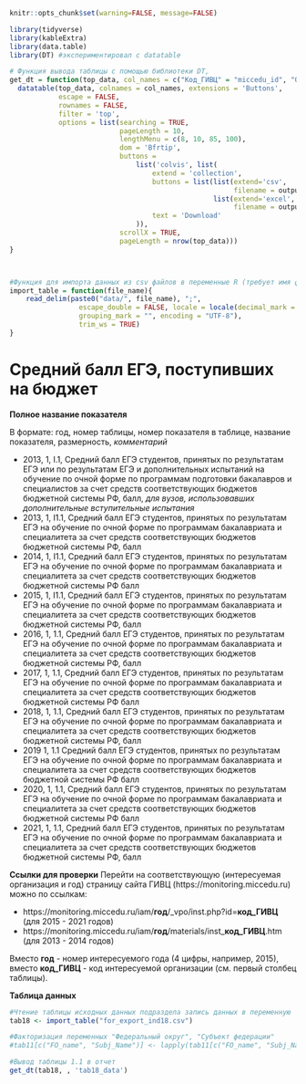 
```r
knitr::opts_chunk$set(warning=FALSE, message=FALSE)
```


```r
library(tidyverse)
library(kableExtra)
library(data.table)
library(DT) #экспериментировал с datatable
```

```r
# Функция вывода таблицы с помощью библиотеки DT, 
get_dt = function(top_data, col_names = c("Код_ГИВЦ" = "miccedu_id", "Организация" = "clear_name", "2013" = "ind_2013_value", "2014" = "ind_2014_value", "2015" = "ind_2015_value", "2016" = "ind_2016_value", "2017" = "ind_2017_value", "2018" = "ind_2018_value", "2019" = "ind_2019_value", "2020" = "ind_2020_value", "2021" =  "ind_2021_value"), output_file_name) {
  datatable(top_data, colnames = col_names, extensions = 'Buttons',
            escape = FALSE,
            rownames = FALSE,
            filter = 'top',
            options = list(searching = TRUE,
                           pageLength = 10,
                           lengthMenu = c(8, 10, 85, 100),
                           dom = 'Bfrtip',
                           buttons = 
                               list('colvis', list(
                                   extend = 'collection',
                                   buttons = list(list(extend='csv',
                                                       filename = output_file_name),
                                                  list(extend='excel',
                                                       filename = output_file_name)),
                                   text = 'Download'
                               )),
                           scrollX = TRUE,
                           pageLength = nrow(top_data))) 
}



#Функция для импорта данных из csv файлов в переменные R (требует имя файла в кавычках и берет из каталока data рабочей директории проекта)
import_table = function(file_name){
    read_delim(paste0("data/", file_name), ";", 
                 escape_double = FALSE, locale = locale(decimal_mark = ",", 
                 grouping_mark = "", encoding = "UTF-8"), 
                 trim_ws = TRUE)
}
```






# Средний балл ЕГЭ, поступивших на бюджет  {#ind18_info}

**Полное название показателя**

В формате: год, номер таблицы, номер показателя в таблице, название показателя, размерность, *комментарий*

* 2013,	1,	I.1,	Средний балл ЕГЭ студентов, принятых по результатам ЕГЭ или по результатам ЕГЭ и дополнительных испытаний на обучение по очной форме по программам подготовки бакалавров и специалистов за счет средств соответствующих бюджетов бюджетной системы РФ,	балл, *для вузов, использовавших дополнительные вступительные испытания*
* 2013,	1,	I1.1,	Средний балл ЕГЭ студентов, принятых по результатам ЕГЭ на обучение по очной форме по программам бакалавриата и специалитета за счет средств соответствующих бюджетов бюджетной системы РФ,	балл
* 2014,	1,	I1.1,	Средний балл ЕГЭ студентов, принятых по результатам ЕГЭ на обучение по очной форме по программам бакалавриата и специалитета за счет средств соответствующих бюджетов бюджетной системы РФ	балл
* 2015,	1,	I1.1,	Средний балл ЕГЭ студентов, принятых по результатам ЕГЭ на обучение по очной форме по программам бакалавриата и специалитета за счет средств соответствующих бюджетов бюджетной системы РФ,	балл
* 2016,	1,	1.1,	Средний балл ЕГЭ студентов, принятых по результатам ЕГЭ на обучение по очной форме по программам бакалавриата и специалитета за счет средств соответствующих бюджетов бюджетной системы РФ,	балл
* 2017,	1,	1.1,	Средний балл ЕГЭ студентов, принятых по результатам ЕГЭ на обучение по очной форме по программам бакалавриата и специалитета за счет средств соответствующих бюджетов бюджетной системы РФ	балл
* 2018,	1,	1.1,	Средний балл ЕГЭ студентов, принятых по результатам ЕГЭ на обучение по очной форме по программам бакалавриата и специалитета за счет средств соответствующих бюджетов бюджетной системы РФ,	балл
* 2019	1,	1.1	Средний балл ЕГЭ студентов, принятых по результатам ЕГЭ на обучение по очной форме по программам бакалавриата и специалитета за счет средств соответствующих бюджетов бюджетной системы РФ	балл
* 2020,	1,	1.1,	Средний балл ЕГЭ студентов, принятых по результатам ЕГЭ на обучение по очной форме по программам бакалавриата и специалитета за счет средств соответствующих бюджетов бюджетной системы РФ	балл
* 2021,	1,	1.1,	Средний балл ЕГЭ студентов, принятых по результатам ЕГЭ на обучение по очной форме по программам бакалавриата и специалитета за счет средств соответствующих бюджетов бюджетной системы РФ,	балл


**Ссылки для проверки**
Перейти на соответствующую (интересуемая организация и год) страницу сайта ГИВЦ (https://monitoring.miccedu.ru) можно по ссылкам:

* https://monitoring.miccedu.ru/iam/**год**/_vpo/inst.php?id=**код_ГИВЦ** (для 2015 - 2021 годов)
* https://monitoring.miccedu.ru/iam/**год**/materials/inst_**код_ГИВЦ**.htm (для 2013 - 2014 годов)

Вместо **год** - номер интересуемого года (4 цифры, например, 2015), вместо **код_ГИВЦ** - код интересуемой организации (см. первый столбец таблицы). 



**Таблица данных**

```r
#Чтение таблицы исходных данных подраздела запись данных в переменную
tab18 <- import_table("for_export_ind18.csv")

#Факторизация переменных "Федеральный округ", "Субъект федерации"
#tab11[c("FO_name", "Subj_Name")] <- lapply(tab11[c("FO_name", "Subj_Name")] , factor)

```




```r
#Вывод таблицы 1.1 в отчет
get_dt(tab18, , 'tab18_data')
```



